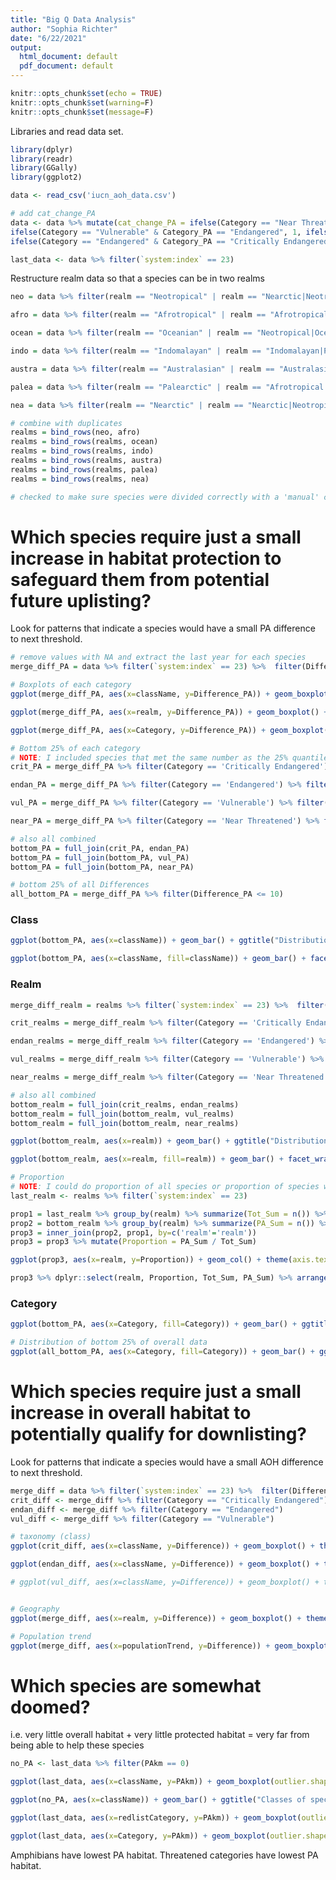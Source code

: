 ```yaml
---
title: "Big Q Data Analysis"
author: "Sophia Richter"
date: "6/22/2021"
output:
  html_document: default
  pdf_document: default
---
```


```r
knitr::opts_chunk$set(echo = TRUE)
knitr::opts_chunk$set(warning=F)
knitr::opts_chunk$set(message=F)
```


Libraries and read data set. 
```r
library(dplyr)
library(readr)
library(GGally)
library(ggplot2)

data <- read_csv('iucn_aoh_data.csv')

# add cat_change_PA
data <- data %>% mutate(cat_change_PA = ifelse(Category == "Near Threatened" & Category_PA == "Vulnerable", 1, ifelse(Category == "Near Threatened" & Category_PA == "Endangered", 2, ifelse(Category == "Near Threatened" & Category_PA == "Critically Endangered", 3,
ifelse(Category == "Vulnerable" & Category_PA == "Endangered", 1, ifelse(Category == "Vulnerable" & Category_PA == "Critically Endangered", 2,
ifelse(Category == "Endangered" & Category_PA == "Critically Endangered", 1, 0))))))) 

last_data <- data %>% filter(`system:index` == 23)
```

Restructure realm data so that a species can be in two realms
```r
neo = data %>% filter(realm == "Neotropical" | realm == "Nearctic|Neotropical" | realm == "Neotropical|Oceanian") %>% mutate(realm = "Neotropical")

afro = data %>% filter(realm == "Afrotropical" | realm == "Afrotropical|Palearctic" | realm == "Afrotropical|Indomalayan|Palearctic") %>% mutate(realm = "Afrotropical")

ocean = data %>% filter(realm == "Oceanian" | realm == "Neotropical|Oceanian" | realm == "Indomalayan|Oceanian" | realm == "Australasian|Oceanian" | realm == "Oceanian|Palearctic" | realm == "Indomalayan|Oceanian|Palearctic") %>% mutate(realm = "Oceanian")

indo = data %>% filter(realm == "Indomalayan" | realm == "Indomalayan|Palearctic" | realm == "Afrotropical|Indomalayan|Palearctic" | realm == "Indomalayan|Nearctic|Palearctic" | realm == "Indomalayan|Oceanian" | realm == "Australasian|Indomalayan" | realm == "Indomalayan|Oceanian|Palearctic" | realm == "Australasian|Indomalayan|Palearctic") %>% mutate(realm = "Indomalayan")

austra = data %>% filter(realm == "Australasian" | realm == "Australasian|Oceanian" | realm == "Australasian|Indomalayan" | realm == "Australasian|Indomalayan|Palearctic") %>% mutate(realm = "Australasian")

palea = data %>% filter(realm == "Palearctic" | realm == "Afrotropical|Palearctic" | realm == "Indomalayan|Palearctic" | realm == "Afrotropical|Indomalayan|Palearctic" | realm == "Indomalayan|Nearctic|Palearctic" | realm == "Oceanian|Palearctic" | realm == "Australasian|Indomalayan|Palearctic" | realm == "Nearctic|Palearctic" | realm == "Indomalayan|Oceanian|Palearctic") %>% mutate(realm = "Palearctic")

nea = data %>% filter(realm == "Nearctic" | realm == "Nearctic|Neotropical" | realm == "Indomalayan|Nearctic|Palearctic" | realm == "Nearctic|Palearctic") %>% mutate(realm = "Nearctic")

# combine with duplicates
realms = bind_rows(neo, afro)
realms = bind_rows(realms, ocean)
realms = bind_rows(realms, indo)
realms = bind_rows(realms, austra)
realms = bind_rows(realms, palea)
realms = bind_rows(realms, nea)

# checked to make sure species were divided correctly with a 'manual' count
```


# Which species require just a small increase in habitat protection to safeguard them from potential future uplisting? 

Look for patterns that indicate a species would have a small PA difference to next threshold. 
```r
# remove values with NA and extract the last year for each species
merge_diff_PA = data %>% filter(`system:index` == 23) %>%  filter(Difference_PA != "NA")

# Boxplots of each category
ggplot(merge_diff_PA, aes(x=className, y=Difference_PA)) + geom_boxplot() + ggtitle("PA Difference Across Class")

ggplot(merge_diff_PA, aes(x=realm, y=Difference_PA)) + geom_boxplot() + theme(axis.text.x = element_text(angle = 90)) + ggtitle("PA Difference Across Realm")

ggplot(merge_diff_PA, aes(x=Category, y=Difference_PA)) + geom_boxplot() + ggtitle("PA Difference Across Category")
```


```r
# Bottom 25% of each category
# NOTE: I included species that met the same number as the 25% quantile, so there are actually more than 25% species. I can change this if needed. 
crit_PA = merge_diff_PA %>% filter(Category == 'Critically Endangered') %>% filter(Difference_PA <= 8)

endan_PA = merge_diff_PA %>% filter(Category == 'Endangered') %>% filter(Difference_PA <= 10)

vul_PA = merge_diff_PA %>% filter(Category == 'Vulnerable') %>% filter(Difference_PA <= 164)

near_PA = merge_diff_PA %>% filter(Category == 'Near Threatened') %>% filter(Difference_PA <= 204.4029)

# also all combined
bottom_PA = full_join(crit_PA, endan_PA)
bottom_PA = full_join(bottom_PA, vul_PA)
bottom_PA = full_join(bottom_PA, near_PA)

# bottom 25% of all Differences
all_bottom_PA = merge_diff_PA %>% filter(Difference_PA <= 10)

```

### Class
```r
ggplot(bottom_PA, aes(x=className)) + geom_bar() + ggtitle("Distribution of Bottom 25% (of each category) PA Differences")

ggplot(bottom_PA, aes(x=className, fill=className)) + geom_bar() + facet_wrap(~Category) + ggtitle("Distribution of Bottom 25% PA Differences") + theme(axis.text.x = element_text(angle = 90))
```


### Realm
```r
merge_diff_realm = realms %>% filter(`system:index` == 23) %>%  filter(Difference_PA != "NA")

crit_realms = merge_diff_realm %>% filter(Category == 'Critically Endangered') %>% filter(Difference_PA <= 8)

endan_realms = merge_diff_realm %>% filter(Category == 'Endangered') %>% filter(Difference_PA <= 10)

vul_realms = merge_diff_realm %>% filter(Category == 'Vulnerable') %>% filter(Difference_PA <= 164)

near_realms = merge_diff_realm %>% filter(Category == 'Near Threatened') %>% filter(Difference_PA <= 204.4029)

# also all combined
bottom_realm = full_join(crit_realms, endan_realms)
bottom_realm = full_join(bottom_realm, vul_realms)
bottom_realm = full_join(bottom_realm, near_realms)
```

```r
ggplot(bottom_realm, aes(x=realm)) + geom_bar() + ggtitle("Distribution of Bottom 25% (of each category) PA Differences Across Realm") + theme(axis.text.x = element_text(angle = 90))

ggplot(bottom_realm, aes(x=realm, fill=realm)) + geom_bar() + facet_wrap(~Category) + ggtitle("Distribution of Bottom 25% PA Differences Across Realm") + theme(axis.text.x = element_text(angle = 90))

# Proportion
# NOTE: I could do proportion of all species or proportion of species with differences. I can also change it to bottom 25% of entire dataset
last_realm <- realms %>% filter(`system:index` == 23)

prop1 = last_realm %>% group_by(realm) %>% summarize(Tot_Sum = n()) %>% arrange(-Tot_Sum)
prop2 = bottom_realm %>% group_by(realm) %>% summarize(PA_Sum = n()) %>% arrange(-PA_Sum)
prop3 = inner_join(prop2, prop1, by=c('realm'='realm'))
prop3 = prop3 %>% mutate(Proportion = PA_Sum / Tot_Sum)

ggplot(prop3, aes(x=realm, y=Proportion)) + geom_col() + theme(axis.text.x = element_text(angle = 90)) + ggtitle("Proportion of species in bottom 25% across realm")

prop3 %>% dplyr::select(realm, Proportion, Tot_Sum, PA_Sum) %>% arrange(-Proportion)
```


### Category
```r
ggplot(bottom_PA, aes(x=Category, fill=Category)) + geom_bar() + ggtitle("Distribution of Bottom 25% (of each category) PA Differences") + theme(axis.text.x = element_text(angle = 90))

# Distribution of bottom 25% of overall data
ggplot(all_bottom_PA, aes(x=Category, fill=Category)) + geom_bar() + ggtitle("Distribution of Bottom 25% (of each category) PA Differences") + theme(axis.text.x = element_text(angle = 90))
```


# Which species require just a small increase in overall habitat to potentially qualify for downlisting? 

Look for patterns that indicate a species would have a small AOH difference to next threshold. 
```r
merge_diff = data %>% filter(`system:index` == 23) %>%  filter(Difference != "NA")
crit_diff <- merge_diff %>% filter(Category == "Critically Endangered")
endan_diff <- merge_diff %>% filter(Category == "Endangered")
vul_diff <- merge_diff %>% filter(Category == "Vulnerable")

# taxonomy (class)
ggplot(crit_diff, aes(x=className, y=Difference)) + geom_boxplot() + theme(axis.text.x = element_text(angle = 90)) + ggtitle("Difference (km^2) to Next Threshold Value Across Class \n for Critically Endangered Species")

ggplot(endan_diff, aes(x=className, y=Difference)) + geom_boxplot() + theme(axis.text.x = element_text(angle = 90)) + ggtitle("Difference (km^2) to Next Threshold Value Across Class \n for Endangered Species")

# ggplot(vul_diff, aes(x=className, y=Difference)) + geom_boxplot() + theme(axis.text.x = element_text(angle = 90)) + ggtitle("Difference (km^2) to Next Threshold Value Across Class \n for Vulnerable Species")


# Geography
ggplot(merge_diff, aes(x=realm, y=Difference)) + geom_boxplot() + theme(axis.text.x = element_text(angle = 90)) + ggtitle("Difference (km^2) to Next Threshold Value Across Realms")

# Population trend
ggplot(merge_diff, aes(x=populationTrend, y=Difference)) + geom_boxplot() + ggtitle("Population Trend v. Difference (km^2) to Next Threshold Value")
```


# Which species are somewhat doomed?
i.e. very little overall habitat + very little protected habitat = very far from being able to help these species

```r
no_PA <- last_data %>% filter(PAkm == 0)

ggplot(last_data, aes(x=className, y=PAkm)) + geom_boxplot(outlier.shape = NA) + coord_cartesian(ylim = quantile(last_data$PAkm, c(0.1, 0.93))) + ggtitle("Distribution of Species across PAkm (outliers removed)")

ggplot(no_PA, aes(x=className)) + geom_bar() + ggtitle("Classes of species with 0 km^2 PA")

ggplot(last_data, aes(x=redlistCategory, y=PAkm)) + geom_boxplot(outlier.shape = NA) + coord_cartesian(ylim = quantile(last_data$PAkm, c(0.1, 0.87))) + ggtitle("Distribution of Red List Category across PAkm (outliers removed)")

ggplot(last_data, aes(x=Category, y=PAkm)) + geom_boxplot(outlier.shape = NA) + coord_cartesian(ylim = quantile(last_data$PAkm, c(0.1, 0.89))) + ggtitle("Distribution of Habitat Category across PAkm (outliers removed)")
```

Amphibians have lowest PA habitat. Threatened categories have lowest PA habitat. 
